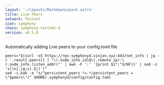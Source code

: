 ```yaml
---
layout: '~/layouts/MarkdownLayout.astro'
title: Live Peers
network: Testnet
icon: symphony
chain: symphony-testnet-4
version: v0.5.0
---
```

Automatically adding Live peers to your config.toml file
```
peers="$(curl -sS https://rpc-symphonyd.vinjan.xyz:443/net_info | jq -r '.result.peers[] | "\(.node_info.id)@\(.remote_ip):\(.node_info.listen_addr)"' | awk -F ':' '{print $1":"$(NF)}' | sed -z 's|\n|,|g;s|.$||')"
sed -i.bak -e "s/^persistent_peers *=.*/persistent_peers = \"$peers\"/" $HOME/.symphonyd/config/config.toml
